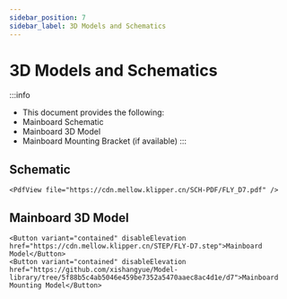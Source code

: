 ```yaml
---
sidebar_position: 7
sidebar_label: 3D Models and Schematics
---
```


# 3D Models and Schematics


:::info
* This document provides the following:
* Mainboard Schematic
* Mainboard 3D Model
* Mainboard Mounting Bracket (if available)
:::

## Schematic

    <PdfView file="https://cdn.mellow.klipper.cn/SCH-PDF/FLY_D7.pdf" />


## Mainboard 3D Model

    <Button variant="contained" disableElevation href="https://cdn.mellow.klipper.cn/STEP/FLY-D7.step">Mainboard Model</Button>
    <Button variant="contained" disableElevation href="https://github.com/xishangyue/Model-library/tree/5f88b5c4ab5046e459be7352a5470aaec8ac4d1e/d7">Mainboard Mounting Model</Button>
